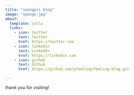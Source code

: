 ```yaml
---
title: "seongpil blog"
image: "sponge.jpg"
about:
  template: jolla
  links:
    - icon: twitter
      text: Twitter
      href: https://twitter.com
    - icon: linkedin
      text: LinkedIn
      href: https://linkedin.com
    - icon: github
      text: Github
      href: https://github.com/pfeeling/feeling-blog.git

---
```


thank you for visiting!
